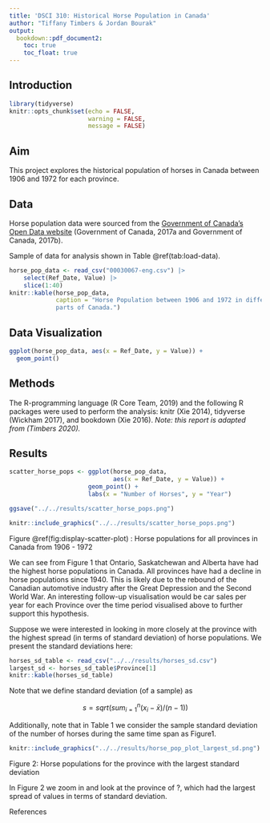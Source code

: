 ```yaml
---
title: 'DSCI 310: Historical Horse Population in Canada'
author: "Tiffany Timbers & Jordan Bourak"
output:
  bookdown::pdf_document2:
    toc: true
    toc_float: true
---
```


## Introduction

```r
library(tidyverse)
knitr::opts_chunk$set(echo = FALSE,
                      warning = FALSE,
                      message = FALSE)
```

## Aim

This project explores the historical population of horses in Canada between 1906
and 1972 for each province.

## Data

Horse population data were sourced from the [Government of Canada's Open Data website](http://open.canada.ca/en/open-data) (Government of Canada, 2017a and 
Government of Canada, 2017b).

Sample of data for analysis shown in Table \@ref(tab:load-data).

```r
horse_pop_data <- read_csv("00030067-eng.csv") |>
    select(Ref_Date, Value) |>
    slice(1:40)
knitr::kable(horse_pop_data,
             caption = "Horse Population between 1906 and 1972 in different 
             parts of Canada.")

```

## Data Visualization

``` r
ggplot(horse_pop_data, aes(x = Ref_Date, y = Value)) +
  geom_point()
```

## Methods

The R-programming language (R Core Team, 2019) and the following R packages were used to perform the analysis: knitr (Xie 2014), tidyverse (Wickham 2017), and bookdown (Xie 2016). *Note: this report is adapted from (Timbers 2020).*

## Results

``` r
scatter_horse_pops <- ggplot(horse_pop_data, 
                             aes(x = Ref_Date, y = Value)) +
                      geom_point() +
                      labs(x = "Number of Horses", y = "Year")

ggsave("../../results/scatter_horse_pops.png")
```

```r
knitr::include_graphics("../../results/scatter_horse_pops.png")
```

Figure \@ref(fig:display-scatter-plot) : Horse populations for all provinces in Canada from 1906 - 1972

We can see from Figure 1 that Ontario, Saskatchewan and Alberta have had the highest horse populations in Canada. All provinces have had a decline in horse populations since 1940. This is likely due to the rebound of the Canadian automotive industry after the Great Depression and the Second World War. An interesting follow-up visualisation would be car sales per year for each Province over the time period visualised above to further support this hypothesis.

Suppose we were interested in looking in more closely at the province with the highest spread (in terms of standard deviation) of horse populations. We present the standard deviations here:

```r
horses_sd_table <- read_csv("../../results/horses_sd.csv")
largest_sd <- horses_sd_table$Province[1]
knitr::kable(horses_sd_table)
```

Note that we define standard deviation (of a sample) as

$$s = sqrt( sum_{i = 1}^n(x_i - \bar{x}) / (n-1))$$

Additionally, note that in Table 1 we consider the sample standard deviation of the number of horses during the same time span as Figure1.

```r
knitr::include_graphics("../../results/horse_pop_plot_largest_sd.png")
```

Figure 2: Horse populations for the province with the largest standard deviation

In Figure 2 we zoom in and look at the province of ?, which had the largest spread of values in terms of standard deviation.

References
